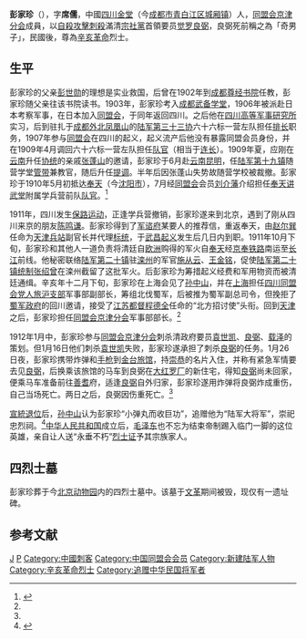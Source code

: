 {{Infobox Person
| 前缀尊称   = 中华民国陆军大将军<small>（追赠）</small>
| 姓名       = 彭家珍
| 后缀尊称   = [[辛亥革命|辛亥革命]]烈士
| 图像       = 
| 图像大小   = 
| 图像替代   = 
| 图像说明   = 
| 本名       = 
| 字         = 席儒
| 号         =  
| 出生日期   = {{Birth date|1888|4|9}}
| 出生地     = {{CHN-1862}}[[四川省|四川省]][[金堂县|金堂县]]
| 死亡日期   = {{Death date and age|1912|1|27|1888|4|9}} 
| 死亡地     = {{CHN-1889}}[[直隶省|直隶省]][[北京|京城]]
| 死因       = [[自殺攻擊|自殺攻擊]]
| 墓地       = [[北京动物园|北京动物园]]四烈士墓
| 墓地坐标   = {{Coord|39|56|25|N|116|19|47|E|display=title, inline}}
| 纪念建筑   = 
| 国籍       = [[中国|中国]]
| 籍贯       = [[四川|四川]][[金堂|金堂]]
| 雇主       = 
| 组织       = 
| 机构       = 
| 知名原因   = 刺杀宗社党领袖[[良弼|良弼]]
| 头衔       = [[京津同盟会分会|京津同盟会分会]]军事部长
| 头衔时期   = 1911年 - 1912年
| 前任       = 
| 继任       = 
| 政党       = [[中国同盟会|中国同盟会]]
| 父母       = 父亲：[[彭世勋|彭世勋]]
| 脚注       = 
| 宽度       = 
}}
'''彭家珍'''（{{bd|1888年|4月9日|1912年|1月27日}}），字'''席儒'''，中國[[四川|四川]][[金堂|金堂]]（今[[成都市|成都市]][[青白江区|青白江区]][[城厢镇|城厢镇]]）人，[[同盟会京津分会|同盟会京津分会]]成員，以[[自殺攻擊|自殺攻擊]][[刺殺|刺殺]]滿清[[宗社黨|宗社黨]]首領要员[[觉罗良弼|觉罗良弼]]，良弼死前稱之為「奇男子」，民國後，尊為[[辛亥革命|辛亥革命]]烈士。

==生平==
彭家珍的父亲[[彭世勋|彭世勋]]的理想是实业救国，后曾在1902年到[[成都|成都]][[尊经书院|尊经书院]]任教，彭家珍随父亲往该书院读书。1903年，彭家珍考入[[成都武备学堂|成都武备学堂]]，1906年被派赴日本考察军事，在日本加入[[同盟会|同盟会]]，于同年返回四川。之后他在[[四川高等军事研究所|四川高等军事研究所]]实习，后到驻扎于[[成都|成都]][[外北凤凰山|外北凤凰山]]的[[陆军第三十三协|陆军第三十三协]]六十六标一营左队担任[[排长|排长]]职务，1907年参与[[同盟会|同盟会]]在四川的起义，起义流产后他没有暴露同盟会员身份，并在1909年4月调回六十六标一营左队担任[[队官|队官]]（相当于[[连长|连长]]）。1909年夏，应刚在[[云南|云南]]升任[[协统|协统]]的亲戚[[张蓬山|张蓬山]]的邀请，彭家珍于6月赴[[云南|云南]][[昆明|昆明]]，任[[陆军第十九镇|陆军第十九镇]]随营学堂[[管带|管带]]兼教官，随后升任[[提调|提调]]。半年后因张蓬山失势故随营学校被裁撤。彭家珍于1910年5月初抵达[[奉天|奉天]]（今[[沈阳市|沈阳市]]），7月经[[同盟会|同盟会]]会员[[刘介藩|刘介藩]]介绍担任[[奉天讲武堂|奉天讲武堂]]附属学兵营前队[[队官|队官]]。<ref name=rmw>{{Cite web |url=http://politics.people.com.cn/BIG5/8198/203099/203103/15708618.html |title=彭家珍，人民网，2011年09月20日 |accessdate=2011年10月14日 |archive-date=2015年4月2日 |archive-url=https://web.archive.org/web/20150402092823/http://politics.people.com.cn/BIG5/8198/203099/203103/15708618.html |dead-url=no }}</ref>

1911年，四川发生[[保路运动|保路运动]]，正逢学兵营撤销，彭家珍遂来到北京，遇到了刚从四川来京的朋友[[陈鸣谦|陈鸣谦]]。彭家珍得到了[[军谘府|军谘府]]某要人的推荐信，重返奉天，由[[赵尔巽|赵尔巽]]任命为[[天津兵站|天津兵站]]副官长并代理[[标统|标统]]，于[[武昌起义|武昌起义]]发生后几日内到职。1911年10月下旬，彭家珍和其他人一道负责将清廷自[[欧洲|欧洲]]购得的军火自[[奉天|奉天]]经[[京奉铁路|京奉铁路]]南运至[[长江|长江]]前线。他秘密联络[[陆军第二十镇|陆军第二十镇]]驻[[滦州|滦州]]的军官[[施从云|施从云]]、[[王金铭|王金铭]]，促使[[陆军第二十镇|陆军第二十镇]][[统制|统制]][[张绍曾|张绍曾]]在滦州截留了这批军火。后彭家珍为筹措起义经费和军用物资而被清廷通缉。辛亥年十二月下旬，彭家珍在上海会见了[[孙中山|孙中山]]，并在[[上海|上海]]担任[[四川同盟会党人旅沪支部|四川同盟会党人旅沪支部]]军事部副部长，筹组北伐蜀军，后被推为蜀军副总司令，但挽拒了[[蜀军政府|蜀军政府]]的回川邀请，接受了[[江苏都督|江苏都督]][[程德全|程德全]]任命的“北方招讨使”头衔。回到[[天津|天津]]之后，彭家珍担任[[同盟会京津分会|同盟会京津分会]]军事部部长。<ref name=rmw/>

1912年1月中，彭家珍参与[[同盟会京津分会|同盟会京津分会]]刺杀清政府要员[[袁世凯|袁世凯]]、[[良弼|良弼]]、[[载泽|载泽]]的策划。但1月16日他们刺杀[[袁世凯|袁世凯]]失败，彭家珍遂承担了刺杀[[良弼|良弼]]的任务。1月26日夜，彭家珍携带炸弹和[[手枪|手枪]]到[[金台旅馆|金台旅馆]]，持[[崇恭|崇恭]]的名片入住，并称有紧急军情要去见[[觉罗良弼|良弼]]，后换乘该旅馆的马车到良弼在[[大红罗厂街|大红罗厂]]的新住宅，得知[[良弼|良弼]]尚未回家，便乘马车准备前往[[善耆|善耆]]府，适逢[[良弼|良弼]]自外归家，彭家珍遂用炸弹将良弼炸成重伤，自己当场死亡。两日之后，良弼因伤重死亡。<ref name=rmw/>

[[宣統退位|宣統退位]]后，[[孙中山|孙中山]]认为彭家珍“小弹丸而收巨功”，追赠他为“陆军大将军”，崇祀忠烈祠。<ref>{{cite web | url=http://kms.scok.gov.tw/04/P04S04view.aspx?OP=3&id=186 | title=彭家珍 | website=[[高雄市忠烈祠|高雄市忠烈祠]] | access-date=2018-03-04 | archive-url=https://web.archive.org/web/20180304113244/http://kms.scok.gov.tw/04/P04S04view.aspx?OP=3&id=186 | archive-date=2018-03-04 | dead-url=yes }}</ref>[[中华人民共和国|中华人民共和国]]成立后，[[毛泽东|毛泽东]]也不忘为结束帝制踢入临门一脚的这位英雄，亲自让人送“永垂不朽”[[烈士证|烈士证]]予其宗族家人。

==四烈士墓==
彭家珍葬于今[[北京动物园|北京动物园]]内的四烈士墓中。该墓于[[文革|文革]]期间被毁，现仅有一遗址碑。

==参考文献==
{{reflist}}

[[Category:彭姓|J]]
[[Category:成都人|P]]
[[Category:中國刺客|Category:中國刺客]]
[[Category:中国同盟会会员|Category:中国同盟会会员]]
[[Category:新建陆军人物|Category:新建陆军人物]]
[[Category:辛亥革命烈士|Category:辛亥革命烈士]]
[[Category:追赠中华民国将军者|Category:追赠中华民国将军者]]